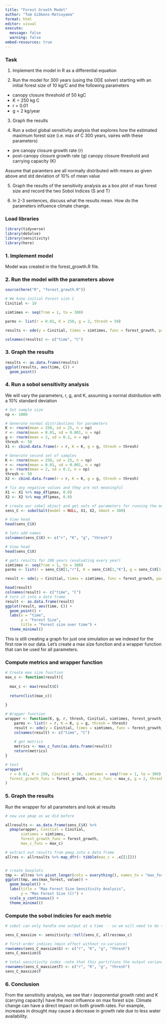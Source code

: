 ```yaml
---
title: "Forest Growth Model"
author: "Tom Gibbens-Matsuyama"
format: html
editor: visual
execute: 
  message: false
  warning: false
embed-resources: true
---
```


### Task 

1. Implement the model in R as a differential equation

2. Run the model for 300 years (using the ODE solver) starting with an initial forest size of 10 kg/C and the following parameters

- canopy closure threshold of 50 kgC
- K = 250 kg C
- r = 0.01
- g = 2 kg/year 

3. Graph the results

4. Run a sobol global sensitivity analysis that explores how the estimated maximum forest size (i.e. max of C 300 years, vaires with these parameters)

- pre canopy closure growth rate (r)
- post-canopy closure growth rate (g)
canopy closure threshold and carrying capacity (K)

Assume that paramters are all normally distributed with means as given above and std deviation of 10% of mean value

5. Graph the results of the sensitivity analysis as a box plot of max forest size and record the two Sobol Indices (S and T)

6. In 2-3 sentences, discuss what the results mean. How do the parameters influence climate change. 

### Load libraries
```r
library(tidyverse)
library(deSolve)
library(sensitivity)
library(here)
```

### 1. Implement model
Model was created in the forest_growth.R file. 

### 2. Run the model with the parameters above
```r
source(here("R", "forest_growth.R"))

# We know initial Forest size C
Cinitial <- 10

simtimes <- seq(from = 1, to = 300)

parms <- list(r = 0.01, K = 250, g = 2, thresh = 50)

results <- ode(y = Cinitial, times = simtimes, func = forest_growth, parms = parms)

colnames(results) <- c("time", "C")
```

### 3. Graph the results
```r
results <- as.data.frame(results)
ggplot(results, aes(time, C)) +
  geom_point()

```

### 4. Run a sobol sensitivity analysis
We will vary the parameters, r, g, and K, assuming a normal distribution with a 10% standard deviation
```r
# Set sample size
np <- 1000

# Generate normal distributions for parameters
K <- rnorm(mean = 250, sd = 25, n = np)
r <- rnorm(mean = 0.01, sd = 0.001, n = np)
g <- rnorm(mean = 2, sd = 0.2, n = np)
thresh <- 50 
X1 <- cbind.data.frame(r = r, K = K, g = g, thresh = thresh)

# Generate second set of samples
K <- rnorm(mean = 250, sd = 25, n = np)
r <- rnorm(mean = 0.01, sd = 0.001, n = np)
g <- rnorm(mean = 2, sd = 0.2, n = np)
thresh <- 50
X2 <- cbind.data.frame(r = r, K = K, g = g, thresh = thresh)

# fix any negative values and they are not meaningful
X1 <- X1 %>% map_df(pmax, 0.0)
X2 <- X2 %>% map_df(pmax, 0.0)

# create our sobel object and get sets of parameters for running the model
sens_C <- sobolSalt(model = NULL, X1, X2, nboot = 300)

# View head
head(sens_C$X)

# lets add names
colnames(sens_C$X) <- c("r", "K", "g", "thresh")

# View head
head(sens_C$X)
```



```r
# gets results for 200 years (evaluating every year)
simtimes <- seq(from = 1, to = 300)
parms <- list(r = sens_C$X[1,"r"], K = sens_C$X[1,"K"], g = sens_C$X[1,"g"], thresh = sens_C$X[1,"thresh"])

result <- ode(y = Cinitial, times = simtimes, func = forest_growth, parms = parms)

head(result)
colnames(result) <- c("time", "C")
# turn it into a data frame
result <- as.data.frame(result)
ggplot(result, aes(time, C)) +
  geom_point() +
  labs(x = "time",
       y = "Forest Size",
       title = "Forest size over time") +
  theme_minimal()
```
This is still creating a graph for just one simulation as we indexed for the first row in our data. Let's create a max size function and a wrapper function that can be used for all parameters. 

### Compute metrics and wrapper function
```r
# Create max size function
max_c <- function(result){
  
  max_c <- max(result$C)
  
  return(list(max_c))
  
}

# Wrapper function
wrapper <- function(K, g, r, thresh, Cinitial, simtimes, forest_growth_func, max_c_func) {
    parms <- list(r = r, K = K, g = g, thresh = thresh)
    result <- ode(y = Cinitial, times = simtimes, func = forest_growth_func, parms = parms, method="euler")
    colnames(result) <- c("time", "C")
    
    # get metrics
    metrics <- max_c_func(as.data.frame(result))
    return(metrics)
}

# test
wrapper(
  r = 0.01, K = 250, Cinitial = 10, simtimes = seq(from = 1, to = 300),
  forest_growth_func = forest_growth, max_c_func = max_c, g = 2, thresh = 50
)
```
### 5. Graph the results
Run the wrapper for all parameters and look at results


```r

# now use pmap as we did before

allresults <- as.data.frame(sens_C$X) %>% 
  pmap(wrapper, Cinitial = Cinitial, 
       simtimes = simtimes, 
       forest_growth_func = forest_growth, 
       max_c_func = max_c)

# extract out results from pmap into a data frame
allres <- allresults %>% map_dfr(~ tibble(max_c = .x[[1]]))


# create boxplots
tmp <- allres %>% pivot_longer(cols = everything(), names_to = "max_forest", values_to = "value")
ggplot(tmp, aes(max_forest, value)) +
  geom_boxplot() +
  labs(title = "Max Forest Size Sensitivity Analysis",
       y = "Max Forest Size (C)") +
  scale_y_continuous() +
  theme_minimal()
```

### Compute the sobol indicies for each metric

```r
# sobol can only handle one output at a time  - so we will need to do them separately

sens_C_maxsize <- sensitivity::tell(sens_C, allres$max_c)

# first-order indices (main effect without co-variance)
rownames(sens_C_maxsize$S) <- c("r", "K", "g", "thresh")
sens_C_maxsize$S

# total sensitivity index -note that this partitions the output variance
rownames(sens_C_maxsize$T) <- c("r", "K", "g", "thresh")
sens_C_maxsize$T

```


### 6. Conclusion
From the sensitivity analysis, we see that r (exponential growth rate) and K (carrying capacity) have the most influence on max forest size. Climate change can have a direct impact on both growth rates. For example, increases in drought may cause a decrease in growth rate due to less water availability. 
